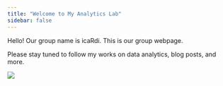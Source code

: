 ```yaml
---
title: "Welcome to My Analytics Lab"
sidebar: false 
---
```


Hello! Our group name is icaRdi. This is our group webpage.

Please stay tuned to follow my works on data analytics, blog posts, and more.

 ![](https://i.sozcucdn.com/wp-content/uploads/2023/07/10/icardi-galatasaray-transferi-bitti.jpeg?w=776&h=436&mode=crop)


